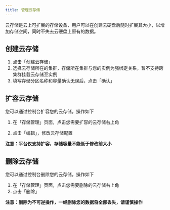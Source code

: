 ```yaml
---
title: 管理云存储
---
```


云存储是云上可扩展的存储设备，用户可以在创建云硬盘后随时扩展其大小，以增加存储空间，同时不失去云硬盘上原有的数据。



## 创建云存储

1. 点击「创建云存储」
2. 选择云存储所在的集群，存储所在集群与您的实例为强绑定关系，暂不支持跨集群挂载云存储至实例
3. 填写存储分区名称和容量确认无误后，点击「确认」



## 扩容云存储

您可以通过控制台扩容您的云存储，操作如下
1. 在「存储管理」页面，点击您需要扩容的云存储右上角

2. 点击「编辑」，修改云存储配置

**注意：平台仅支持扩容，存储容量不能低于修改前大小**





## 删除云存储
您可以通过控制台删除您的云存储，操作如下

1. 在「存储管理」页面，点击您需要删除的云存储右上角
2. 点击「删除」

**注意：删除为不可逆操作，一经删除您的数据将全部丢失，请谨慎操作**


